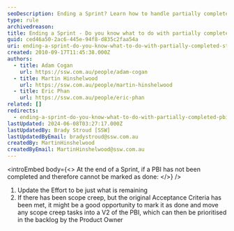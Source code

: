 ```yaml
---
seoDescription: Ending a Sprint? Learn how to handle partially completed PBIs and update your backlog with ease.
type: rule
archivedreason:
title: Ending a Sprint - Do you know what to do with partially completed PBI?
guid: ced46a50-2ac6-445e-94f8-d835c2faa54a
uri: ending-a-sprint-do-you-know-what-to-do-with-partially-completed-stories
created: 2010-09-17T11:45:38.000Z
authors:
  - title: Adam Cogan
    url: https://ssw.com.au/people/adam-cogan
  - title: Martin Hinshelwood
    url: https://ssw.com.au/people/martin-hinshelwood
  - title: Eric Phan
    url: https://ssw.com.au/people/eric-phan
related: []
redirects:
  - ending-a-sprint-do-you-know-what-to-do-with-partially-completed-pbi
lastUpdated: 2024-06-08T03:27:17.000Z
lastUpdatedBy: Brady Stroud [SSW]
lastUpdatedByEmail: bradystroud@ssw.com.au
createdBy: MartinHinshelwood
createdByEmail: MartinHinshelwood@ssw.com.au
---
```


<introEmbed
  body={<>
At the end of a Sprint, if a PBI has not been completed and therefore cannot be marked as done:
  </>}
/>
1. Update the Effort to be just what is remaining
2. If there has been scope creep, but the original Acceptance Criteria has been met, it might be a good opportunity to mark it as done and move any scope creep tasks into a V2 of the PBI, which can then be prioritised in the backlog by the Product Owner
